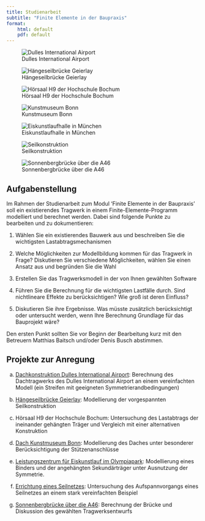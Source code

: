 ```yaml
---
title: Studienarbeit
subtitle: "Finite Elemente in der Baupraxis"
format:
    html: default
    pdf: default
---
```



::: {#fig-beispiele layout-ncol=2}
![Dulles International Airport](00-pics/dulles.jpeg){#fig-a}

![Hängeseilbrücke Geierlay](00-pics/geierlayhaengebruecke.jpg){#fig-b}

![Hörsaal H9 der Hochschule Bochum](00-pics/h9.jpeg){#fig-c}

![Kunstmuseum Bonn](00-pics/kunstmuseum-bonn.jpg){#fig-d}

![Eiskunstlaufhalle in München](00-pics/lze.jpg){#fig-e}

![Seilkonstruktion](00-pics/seilnetz.jpg){#fig-f}

![Sonnenbergbrücke über die A46](00-pics/sonnenbergbruecke.jpg){#fig-g}
:::


## Aufgabenstellung

Im Rahmen der Studienarbeit zum Modul 'Finite Elemente in der Baupraxis' soll ein existierendes Tragwerk in einem Finite-Elemente-Programm modelliert und berechnet werden. Dabei sind folgende Punkte zu bearbeiten und zu dokumentieren:

1. Wählen Sie ein existierendes Bauwerk aus und beschreiben Sie die wichtigsten Lastabtragsmechanismen

1. Welche Möglichkeiten zur Modellbildung kommen für das Tragwerk in Frage? Diskutieren Sie verschiedene Möglichkeiten, wählen Sie einen Ansatz aus und begründen Sie die Wahl

1. Erstellen Sie das Tragwerksmodell in der von Ihnen gewählten Software

1. Führen Sie die Berechnung für die wichtigsten Lastfälle durch. Sind nichtlineare Effekte zu berücksichtigen? Wie groß ist deren Einfluss?

1. Diskutieren Sie ihre Ergebnisse. Was müsste zusätzlich berücksichtigt oder untersucht werden, wenn Ihre Berechnung Grundlage für das Bauprojekt wäre?

Den ersten Punkt sollten Sie vor Beginn der Bearbeitung kurz mit den Betreuern Matthias Baitsch und/oder Denis Busch abstimmen.


## Projekte zur Anregung

a) [Dachkonstruktion Dulles International Airport](https://www.pbs.org/wnet/americanmasters/eero-saarinens-revolutionary-design-dulles-airport/7853/): Berechnung des Dachtragwerks des Dulles International Airport an einem vereinfachten Modell (ein Streifen mit geeigneten Symmetrierandbedingungen)

a) [Hängeseilbrücke Geierlay](https://www.hunsruecktouristik.de/reisethemen/natur/haengeseilbruecke-geierlay): Modellierung der vorgespannten Seilkonstruktion

a) Hörsaal H9 der Hochschule Bochum: Untersuchung des Lastabtrags der ineinander gehängten Träger und Vergleich mit einer alternativen Konstruktion

a) [Dach Kunstmuseum Bonn](https://www.kunstmuseum-bonn.de/en/museum/the-museum/): Modellierung des Daches unter besonderer Berücksichtigung der Stützenanschlüsse

a) [Leistungszentrum für Eiskunstlauf im Olympiapark](https://www.ackermannarchitekten.com/entry/leistungszentrum-fuer-eiskunstlauf-im-olympiapark): Modellierung eines Binders und der angehängten Sekundärträger unter Ausnutzung der Symmetrie.

a) [Errichtung eines Seilnetzes](https://www.abendzeitung-muenchen.de/kultur/kunst/olympia-architektur-in-muenchen-gebaute-demokratie-art-835858): Untersuchung des Aufspannvorgangs eines Seilnetzes an einem stark vereinfachten Beispiel

a) [Sonnenbergbrücke über die A46](https://www.wuppertal-vohwinkel.net/7-diverse/autobahn.htm): Berechnung der Brücke und Diskussion des gewählten Tragwerksentwurfs

